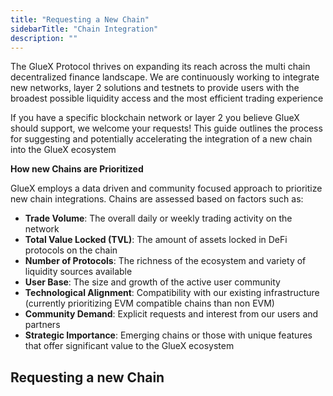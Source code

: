 ```yaml
---
title: "Requesting a New Chain"
sidebarTitle: "Chain Integration"
description: ""
---
```


The GlueX Protocol thrives on expanding its reach across the multi chain decentralized finance landscape.
We are continuously working to integrate new networks, layer 2 solutions and testnets to provide users with
the broadest possible liquidity access and the most efficient trading experience

If you have a specific blockchain network or layer 2 you believe GlueX should support, we welcome your requests!
This guide outlines the process for suggesting and potentially accelerating the integration of a new chain into the GlueX ecosystem

**How new Chains are Prioritized**

GlueX employs a data driven and community focused approach to prioritize new chain integrations. Chains are assessed based on factors such as:

- **Trade Volume**: The overall daily or weekly trading activity on the network
- **Total Value Locked (TVL)**: The amount of assets locked in DeFi protocols on the chain
- **Number of Protocols**: The richness of the ecosystem and variety of liquidity sources available
- **User Base**: The size and growth of the active user community
- **Technological Alignment**: Compatibility with our existing infrastructure (currently prioritizing EVM compatible chains than non EVM)
- **Community Demand**: Explicit requests and interest from our users and partners
- **Strategic Importance**: Emerging chains or those with unique features that offer significant value to the GlueX ecosystem

## Requesting a new Chain
